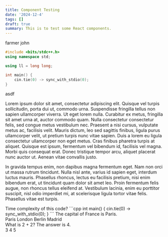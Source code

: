 ```yaml
---
title: Component Testing
date: '2024-12-4'
tags: []
draft: true
summary: This is to test some React components.
---
```


<Spoiler title="usaco">
farmer john

```cpp
#include <bits/stdc++.h>
using namespace std;

using ll = long long;

int main() {
    cin.tie(0) -> sync_with_stdio(0);
}
```

asdf
</Spoiler>

<Spoiler title="text test">

Lorem ipsum dolor sit amet, consectetur adipiscing elit. Quisque vel turpis sollicitudin, porta dui ut, commodo urna. Suspendisse fringilla tellus non sapien ullamcorper viverra. Ut eget lorem nulla. Curabitur ex metus, fringilla sit amet urna at, auctor commodo quam. Nulla consectetur consectetur felis, sed congue metus vestibulum nec. Praesent a nisi cursus, vulputate metus ac, facilisis velit. Mauris dictum, leo sed sagittis finibus, ligula purus ullamcorper velit, ut pretium turpis nunc vitae sapien. Duis a lorem eu ligula consectetur ullamcorper non eget metus. Cras finibus pharetra turpis at aliquet. Quisque est ipsum, fermentum vel bibendum id, facilisis vel magna. Morbi quis consequat erat. Donec tristique tempor arcu, aliquet placerat nunc auctor ut. Aenean vitae convallis justo.

In gravida tempus enim, non dapibus magna fermentum eget. Nam non orci ut massa rutrum tincidunt. Nulla nisl ante, varius id sapien eget, interdum luctus mauris. Phasellus rhoncus, lectus eu facilisis pretium, nisi enim bibendum erat, ut tincidunt quam dolor sit amet leo. Proin fermentum felis augue, non rhoncus tellus eleifend at. Vestibulum lacinia, enim eu porttitor suscipit, nisl odio imperdiet mi, at scelerisque ligula tortor vitae felis. Phasellus vitae est turpis.
</Spoiler>

<Quiz>
  <QuizQuestion>
    <div>
      Time complexity of this code?
      ```cpp
      int main() {
          cin.tie(0) -> sync_with_stdio(0);
      }
      ```
      <QuizAnswerExplanation>
        The capital of France is Paris.
      </QuizAnswerExplanation>
    </div>
    <QuizMCAnswer number={0} correct>
      Paris
    </QuizMCAnswer>
    <QuizMCAnswer number={1}>
      London
    </QuizMCAnswer>
    <QuizMCAnswer number={2}>
      Berlin
    </QuizMCAnswer>
    <QuizMCAnswer number={3}>
      Madrid
    </QuizMCAnswer>
  </QuizQuestion>
  
  <QuizQuestion>
    <div>
      What is 2 + 2?
      <QuizAnswerExplanation>
        The answer is 4.
      </QuizAnswerExplanation>
    </div>
    <QuizMCAnswer number={0}>
      3
    </QuizMCAnswer>
    <QuizMCAnswer number={1} correct>
      4
    </QuizMCAnswer>
    <QuizMCAnswer number={2}>
      5
    </QuizMCAnswer>
  </QuizQuestion>
</Quiz>